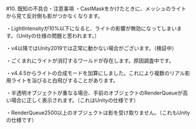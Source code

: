 #10. 既知の不具合・注意事項
・CastMaskをかけたときに、メッシュのライトから見て反対側も影がつかなくなります。

・LightIntensityが10%以下になると、ライトの影響が無効になってしまいます。（Unityの仕様の問題と思われます。）

・v4以降ではUnity2019では正常に動かない場合がございます。（検証中）

・ごくまれにライトが消灯するワールドが存在します。原因調査中です。

・v4.4.5からライトの合成モードを加算にしました。これにより複数のリアル影用ライトを浴びると白飛びすることがあります。

・半透明オブジェクトが重なる場合、手前のオブジェクトのRenderQueueが高い場合に正しく表示されます。（これはUnityの仕様です）

・RenderQueue2500以上のオブジェクトは影を受け取りません。（これもUnityの仕様です）
